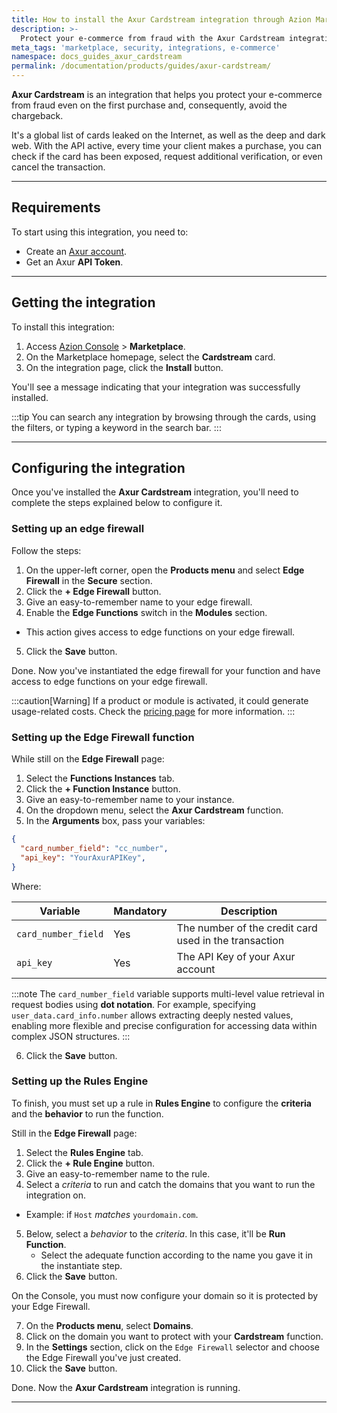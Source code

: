 ```yaml
---
title: How to install the Axur Cardstream integration through Azion Marketplace
description: >-
  Protect your e-commerce from fraud with the Axur Cardstream integration.
meta_tags: 'marketplace, security, integrations, e-commerce'
namespace: docs_guides_axur_cardstream
permalink: /documentation/products/guides/axur-cardstream/
---
```



<InterfaceNote />

**Axur Cardstream** is an integration that helps you protect your e-commerce from fraud even on the first purchase and, consequently, avoid the chargeback.

It's a global list of cards leaked on the Internet, as well as the deep and dark web. With the API active, every time your client makes a purchase, you can check if the card has been exposed, request additional verification, or even cancel the transaction.

---

## Requirements

To start using this integration, you need to:

- Create an [Axur account](https://www.axur.com/en-us/).
- Get an Axur **API Token**.

---

## Getting the integration

To install this integration:

1. Access [Azion Console](/en/documentation/products/guides/how-to-access-azion-console/) > **Marketplace**.
2. On the Marketplace homepage, select the **Cardstream** card.
3. On the integration page, click the **Install** button.

You'll see a message indicating that your integration was successfully installed.

:::tip
You can search any integration by browsing through the cards, using the filters, or typing a keyword in the search bar.
:::

---

## Configuring the integration

Once you've installed the **Axur Cardstream** integration, you'll need to complete the steps explained below to configure it.

### Setting up an edge firewall

Follow the steps:

1. On the upper-left corner, open the **Products menu** and select **Edge Firewall** in the **Secure** section.
2. Click the **+ Edge Firewall** button.
3. Give an easy-to-remember name to your edge firewall.
4. Enable the **Edge Functions** switch in the **Modules** section.
  - This action gives access to edge functions on your edge firewall.
5. Click the **Save** button.

Done. Now you've instantiated the edge firewall for your function and have access to edge functions on your edge firewall.

:::caution[Warning]
If a product or module is activated, it could generate usage-related costs. Check the [pricing page](/en/documentation/products/pricing/) for more information.
:::

### Setting up the Edge Firewall function

While still on the **Edge Firewall** page:

1. Select the **Functions Instances** tab.
2. Click the **+ Function Instance** button.
3. Give an easy-to-remember name to your instance.
4. On the dropdown menu, select the **Axur Cardstream** function.
5. In the **Arguments** box, pass your variables:

```json
{
  "card_number_field": "cc_number",
  "api_key": "YourAxurAPIKey",
}
```

Where:

| Variable | Mandatory | Description |
| ---- | ---- | ---- |
| `card_number_field` | Yes | The number of the credit card used in the transaction |
| `api_key` | Yes | The API Key of your Axur account |

:::note
The `card_number_field` variable supports multi-level value retrieval in request bodies using **dot notation**. For example, specifying `user_data.card_info.number` allows extracting deeply nested values, enabling more flexible and precise configuration for accessing data within complex JSON structures.
:::

6. Click the **Save** button.

### Setting up the Rules Engine

To finish, you must set up a rule in **Rules Engine** to configure the **criteria** and the **behavior** to run the function.

Still in the **Edge Firewall** page:

1. Select the **Rules Engine** tab.
2. Click the **+ Rule Engine** button.
3. Give an easy-to-remember name to the rule.
4. Select a *criteria* to run and catch the domains that you want to run the integration on.
  - Example: if `Host` *matches* `yourdomain.com`.
5. Below, select a *behavior* to the *criteria*. In this case, it'll be **Run Function**. 
    - Select the adequate function according to the name you gave it in the instantiate step.
6. Click the **Save** button.

On the Console, you must now configure your domain so it is protected by your Edge Firewall.

7. On the **Products menu**, select **Domains**.
8. Click on the domain you want to protect with your **Cardstream** function.
9. In the **Settings** section, click on the `Edge Firewall` selector and choose the Edge Firewall you've just created.
10. Click the **Save** button.

Done. Now the **Axur Cardstream** integration is running.

---